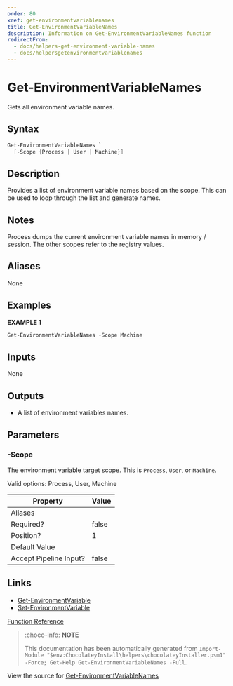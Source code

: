 ---
order: 80
xref: get-environmentvariablenames
title: Get-EnvironmentVariableNames
description: Information on Get-EnvironmentVariableNames function
redirectFrom:
  - docs/helpers-get-environment-variable-names
  - docs/helpersgetenvironmentvariablenames
---

# Get-EnvironmentVariableNames

<!-- This documentation is automatically generated from https://github.com/chocolatey/choco/blob/master/src/chocolatey.resources/helpers/functions/Get-EnvironmentVariableNames.ps1 using https://github.com/chocolatey/choco/blob/master/GenerateDocs.ps1. Contributions are welcome at the original location(s). -->

Gets all environment variable names.

## Syntax

~~~powershell
Get-EnvironmentVariableNames `
  [-Scope {Process | User | Machine}]
~~~

## Description

Provides a list of environment variable names based on the scope. This
can be used to loop through the list and generate names.

## Notes

Process dumps the current environment variable names in memory /
session. The other scopes refer to the registry values.

## Aliases

None

## Examples

 **EXAMPLE 1**

~~~powershell
Get-EnvironmentVariableNames -Scope Machine

~~~ 

## Inputs

None

## Outputs


 * A list of environment variables names.


## Parameters

###  -Scope
The environment variable target scope. This is `Process`, `User`, or
`Machine`.


Valid options: Process, User, Machine

Property               | Value
---------------------- | -----
Aliases                | 
Required?              | false
Position?              | 1
Default Value          | 
Accept Pipeline Input? | false
 


## Links

 * [Get-EnvironmentVariable](xref:get-environmentvariable)
 * [Set-EnvironmentVariable](xref:set-environmentvariable)


[Function Reference](xref:powershell-reference)

> :choco-info: **NOTE**
>
> This documentation has been automatically generated from `Import-Module "$env:ChocolateyInstall\helpers\chocolateyInstaller.psm1" -Force; Get-Help Get-EnvironmentVariableNames -Full`.

View the source for [Get-EnvironmentVariableNames](https://github.com/chocolatey/choco/blob/master/src/chocolatey.resources/helpers/functions/Get-EnvironmentVariableNames.ps1)
